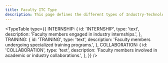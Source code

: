 ```yaml
---
title: Faculty ITC Type
description: This page defines the different types of Industry-Technology Collaboration (ITC) engagements for faculty members.
---
```


<TypeTable
  type={{
    INTERNSHIP: {
      id: 'INTERNSHIP',
      type: 'text',
      description: 'Faculty members engaged in industry internships.',
    },
    TRAINING: {
      id: 'TRAINING',
      type: 'text',
      description: 'Faculty members undergoing specialized training programs.',
    },
    COLLABORATION: {
      id: 'COLLABORATION',
      type: 'text',
      description:
        'Faculty members involved in academic or industry collaborations.',
    },
  }}
/>
